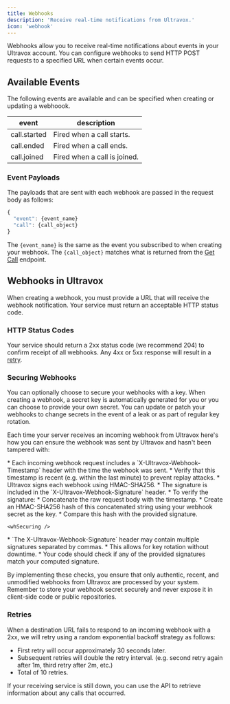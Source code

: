 ```yaml
---
title: Webhooks
description: 'Receive real-time notifications from Ultravox.'
icon: 'webhook'
---
```


Webhooks allow you to receive real-time notifications about events in your Ultravox account. You can configure webhooks to send HTTP POST requests to a specified URL when certain events occur.

## Available Events
The following events are available and can be specified when creating or updating a webhoook.

| event        | description                  |
|------------- | ---------------------------- |
| call.started | Fired when a call starts.    |
| call.ended   | Fired when a call ends.      |
| call.joined  | Fired when a call is joined. |

### Event Payloads
The payloads that are sent with each webhook are passed in the request body as follows:

```js
{
  "event": {event_name}
  "call": {call_object}
}
```

The `{event_name}` is the same as the event you subscribed to when creating your webhook. The `{call_object}` matches what is returned from the [Get Call](/api-reference/calls/calls-get) endpoint.

## Webhooks in Ultravox
When creating a webhook, you must provide a URL that will receive the webhook notification. Your service must return an acceptable HTTP status code.

### HTTP Status Codes
Your service should return a 2xx status code (we recommend 204) to confirm receipt of all webhooks. Any 4xx or 5xx response will result in a [retry](#retries).

### Securing Webhooks
You can optionally choose to secure your webhooks with a key. When creating a webhook, a secret key is automatically generated for you or you can choose to provide your own secret. You can update or patch your webhooks to change secrets in the event of a leak or as part of regular key rotation.

Each time your server receives an incoming webhook from Ultravox here's how you can ensure the webhook was sent by Ultravox and hasn't been tampered with:


<Steps>
  <Step title="Timestamp Verification">
    * Each incoming webhook request includes a `X-Ultravox-Webhook-Timestamp` header with the time the webhook was sent.
    * Verify that this timestamp is recent (e.g. within the last minute) to prevent replay attacks.
  </Step>
  <Step title="Signature Verification">
    * Ultravox signs each webhook using HMAC-SHA256.
    * The signature is included in the `X-Ultravox-Webhook-Signature` header.
    * To verify the signature:
      * Concatenate the raw request body with the timestamp.
      * Create an HMAC-SHA256 hash of this concatenated string using your webhook secret as the key.
      * Compare this hash with the provided signature.

    <whSecuring />
    
  </Step>
  <Step title="Multiple Signatures">
    * `The X-Ultravox-Webhook-Signature` header may contain multiple signatures separated by commas.
    * This allows for key rotation without downtime.
    * Your code should check if any of the provided signatures match your computed signature.
  </Step>
</Steps>

By implementing these checks, you ensure that only authentic, recent, and unmodified webhooks from Ultravox are processed by your system.
Remember to store your webhook secret securely and never expose it in client-side code or public repositories.


### Retries
When a destination URL fails to respond to an incoming webhook with a 2xx, we will retry using a random exponential backoff strategy as follows:

* First retry will occur approximately 30 seconds later.
* Subsequent retries will double the retry interval. (e.g. second retry again after 1m, third retry after 2m, etc.)
* Total of 10 retries.

If your receiving service is still down, you can use the API to retrieve information about any calls that occurred.
